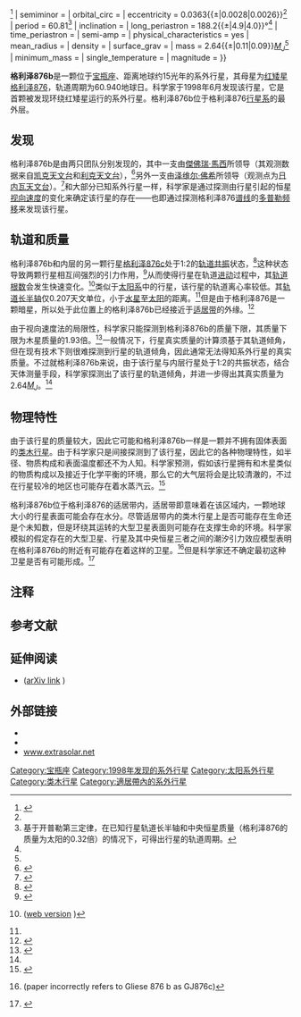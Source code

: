{{Infobox Planet
| bgcolour = #A0B0FF
| image = [[File:Artist's_concept_of_Gliese_876_b.jpg|250px]]
| caption = 格利泽876b的艺术想象图
| name = 格利泽876b
| parent star = yes
| star = 格利泽876
| planet = 
| constell = 宝瓶座
| distance = 15.3光年
| RA = {{RA|22|53|16.73}}
| DEC = {{RA|22|53|16.73}}
| class = M3.5V
| discovery = yes
| discovery_ref = 
| discoverer = 杰弗里·马西等人
| discovered = 1998年6月23日
| discovery_method = 视向速度法
| semimajor = 0.20700{{±|0.00010|0.00009}}<ref name="Bean2009">{{cite arXiv|title=The architecture of the GJ876 planetary system. Masses and orbital coplanarity for planets b and c|year=2009|eprint=0901.3144|class=astro-ph|accessdate=2009-03-07|last1=Bean | first1=Jacob L.|author2=Andreas Seifahrt}}</ref>
| semiminor = 
| orbital_circ = 
| eccentricity = 0.0363{{±|0.0028|0.0026}}<ref name="Bean2009" />
| period = 60.81<ref group="note">基于开普勒第三定律，在已知行星轨道长半轴和中央恒星质量（格利泽876的质量为太阳的0.32倍）的情况下，可得出行星的轨道周期。</ref>
| inclination = 
| long_periastron = 188.2{{±|4.9|4.0}}°<ref name="Bean2009" />
| time_periastron = 
| semi-amp =
| physical_characteristics = yes
| mean_radius = 
| density = 
| surface_grav = 
| mass = 2.64{{±|0.11|0.09}}[[木星质量|''M''<sub>''J''</sub>]]<ref name="Bean2009" />
| minimum_mass =
| single_temperature = 
| magnitude =
}}

'''格利泽876b'''是一颗位于[[宝瓶座|宝瓶座]]、距离地球约15光年的系外行星，其母星为[[红矮星|红矮星]][[格利泽876|格利泽876]]，轨道周期为60.940地球日。科学家于1998年6月发现该行星，它是首颗被发现环绕红矮星运行的系外行星。格利泽876b位于格利泽876[[行星系|行星系]]的最外层。

==发现==
格利泽876b是由两只团队分别发现的，其中一支由[[傑佛瑞·馬西|傑佛瑞·馬西]]所领导（其观测数据来自[[凯克天文台|凯克天文台]]和[[利克天文台|利克天文台]]），<ref name="marcy">{{cite journal|url=http://cdsads.u-strasbg.fr/cgi-bin/nph-bib_query?1998ApJ...505L.147M&db_key=AST&nosetcookie=1|author=Marcy, G. ''et al.''|title=A Planetary Companion to a Nearby M4 Dwarf, Gliese 876|journal=[[天文物理期刊|天文物理期刊]]|volume=505|issue=2|pages=L147–L149|year=1998|doi=10.1086/311623|access-date=2009-06-16|archive-date=2017-10-04|archive-url=https://web.archive.org/web/20171004053108/http://cdsads.u-strasbg.fr/cgi-bin/nph-bib_query?1998ApJ...505L.147M&db_key=AST&nosetcookie=1|dead-url=no}}</ref>另外一支由[[泽维尔·佛希|泽维尔·佛希]]所领导（观测点为[[日内瓦天文台|日内瓦天文台]]）。<ref>{{cite journal|url=http://cdsads.u-strasbg.fr/cgi-bin/nph-bib_query?1998A%26A...338L..67D&db_key=AST&nosetcookie=1|author=Delfosse, X. ''et al.''|title=The closest extrasolar planet. A giant planet around the M4 dwarf GL 876|journal=[[天文与天体物理学报|天文与天体物理学报]]|volume=338|pages=L67–L70|year=1998|access-date=2009-06-16|archive-date=2017-11-30|archive-url=https://web.archive.org/web/20171130073735/http://cdsads.u-strasbg.fr/cgi-bin/nph-bib_query?1998A%26A...338L..67D&db_key=AST&nosetcookie=1|dead-url=no}}</ref>和大部分已知系外行星一样，科学家是通过探测由行星引起的恒星[[视向速度|视向速度]]的变化来确定该行星的存在——也即通过探测格利泽876[[谱线|谱线]]的[[多普勒效应|多普勒频移]]来发现该行星。

==轨道和质量==
格利泽876b和内层的另一颗行星[[格利泽876c|格利泽876c]]处于1:2的[[轨道共振|轨道共振]]状态，<ref>{{cite journal|url=http://cdsads.u-strasbg.fr/cgi-bin/nph-bib_query?2001ApJ...556..296M&db_key=AST&nosetcookie=1|author=Marcy, G. ''et al.''|title=A Pair of Resonant Planets Orbiting GJ 876|journal=[[天文物理期刊|天文物理期刊]]|volume=556|issue=1|pages=296 – 301|year=2001|doi=10.1086/321552}}</ref>这种状态导致两颗行星相互间强烈的引力作用，<ref>{{cite journal|url=http://adsabs.harvard.edu/abs/2001ApJ...558..392R|author=Rivera, E., Lissauer, J.|title=Dynamical Models of the Resonant Pair of Planets Orbiting the Star GJ 876|journal=[[天文物理期刊|天文物理期刊]]|volume=558|issue=1|pages=392 – 402|year=2001|doi=10.1086/322477|access-date=2009-06-16|archive-date=2019-09-25|archive-url=https://web.archive.org/web/20190925021354/http://adsabs.harvard.edu/abs/2001ApJ...558..392R|dead-url=no}}</ref>从而使得行星在轨道[[进动|进动]]过程中，其[[轨道根数|轨道根数]]会发生快速变化。<ref>{{cite journal | url=http://www.iop.org/EJ/article/0004-637X/646/1/505/64046.html | author=Butler ''et al.'' | title=Catalog of Nearby Exoplanets | journal=[[天文物理期刊|天文物理期刊]] | volume=646 | issue=1 | pages=505–522 | year=2006 | doi=10.1086/504701 | access-date=2009-06-16 | archive-date=2019-12-07 | archive-url=https://web.archive.org/web/20191207150418/http://www.iop.org/EJ/article/0004-637X/646/1/505/64046.html | dead-url=yes }} ([http://exoplanets.org/planets.shtml web version] {{Wayback|url=http://exoplanets.org/planets.shtml |date=20190305020910 }})</ref>类似于[[太阳系|太阳系]]中的行星，该行星的轨道离心率较低。其[[轨道长半轴|轨道长半轴]]仅0.207天文单位，小于[[水星|水星]]至[[太阳|太阳]]的距离。<ref name="Bean2009" />但是由于格利泽876是一颗暗星，所以处于此位置上的格利泽876b已经接近于[[适居带|适居带]]的外缘。<ref>{{cite journal|url=http://cdsads.u-strasbg.fr/cgi-bin/nph-bib_query?2005ApJ...622.1091J&db_key=AST&nosetcookie=1|author=Jones, B. ''et al.''|title=Prospects for Habitable "Earths" in Known Exoplanetary Systems|journal=[[天文物理期刊|天文物理期刊]]|volume=622|issue=2|pages=1091 – 1101|year=2005|doi=10.1086/428108}}</ref> 

由于视向速度法的局限性，科学家只能探测到格利泽876b的质量下限，其质量下限为木星质量的1.93倍。<ref>{{cite journal|url=http://cdsads.u-strasbg.fr/cgi-bin/nph-bib_query?2005ApJ...634..625R&db_key=AST&nosetcookie=1|author=Rivera, E. ''et al.''|title=A ~7.5 M<sub>⊕</sub> Planet Orbiting the Nearby Star, GJ 876|journal=[[天文物理期刊|天文物理期刊]]|volume=634|issue=1|pages=625 – 640|year=2005|doi=10.1086/491669|access-date=2009-06-16|archive-date=2018-08-09|archive-url=https://web.archive.org/web/20180809112027/http://cdsads.u-strasbg.fr/cgi-bin/nph-bib_query?2005ApJ...634..625R&db_key=AST&nosetcookie=1|dead-url=no}}</ref>一般情况下，行星真实质量的计算须基于其轨道倾角，但在现有技术下则很难探测到行星的轨道倾角，因此通常无法得知系外行星的真实质量。不过就格利泽876b来说，由于该行星与内层行星处于1:2的共振状态，结合天体测量手段，科学家探测出了该行星的轨道倾角，并进一步得出其真实质量为2.64[[木星质量|''M''<sub>''J''</sub>]]。<ref name="Bean2009" />

==物理特性==
由于该行星的质量较大，因此它可能和格利泽876b一样是一颗并不拥有固体表面的[[类木行星|类木行星]]。由于科学家只是间接探测到了该行星，因此它的各种物理特性，如半径、物质构成和表面温度都还不为人知。科学家预测，假如该行星拥有和木星类似的物质构成以及接近于化学平衡的环境，那么它的大气层将会是比较清澈的，不过在行星较冷的地区也可能存在着水蒸汽云。<ref>{{cite journal|url=http://adsabs.harvard.edu/abs/2003ApJ...588.1121S|author=Sudarsky, D. ''et al.''|title=Theoretical Spectra and Atmospheres of Extrasolar Giant Planets|journal=[[天文物理期刊|天文物理期刊]]|volume=588|issue=2|pages=1121 – 1148|year=2003|doi=10.1086/374331|access-date=2009-06-16|archive-date=2019-05-04|archive-url=https://web.archive.org/web/20190504064225/http://adsabs.harvard.edu/abs/2003ApJ...588.1121S|dead-url=no}}</ref>

格利泽876b位于格利泽876的适居带内，适居带即意味着在该区域内，一颗地球大小的行星表面可能会存在水分。尽管适居带内的类木行星上是否可能存在生命还是个未知数，但是环绕其运转的大型卫星表面则可能存在支撑生命的环境。科学家模拟的假定存在的大型卫星、行星及其中央恒星三者之间的潮汐引力效应模型表明在格利泽876b的附近有可能存在着这样的卫星。<ref>{{cite journal|url=http://adsabs.harvard.edu/abs/2002ApJ...575.1087B|author=Barnes, J., O'Brien, D.|title=Stability of Satellites around Close-in Extrasolar Giant Planets|journal=[[天文物理期刊|天文物理期刊]]|volume=575|issue=2|pages=1087 – 1093|year=2002|doi=10.1086/341477|access-date=2009-06-16|archive-date=2018-10-28|archive-url=https://web.archive.org/web/20181028035213/http://adsabs.harvard.edu/abs/2002ApJ...575.1087B|dead-url=no}} (paper incorrectly refers to Gliese 876 b as GJ876c)</ref>但是科学家还不确定最初这种卫星是否有可能形成。<ref>{{cite journal|url=http://www.nature.com/nature/journal/v441/n7095/abs/nature04860.html|author=Canup, R., Ward, W.|title=A common mass scaling for satellite systems of gaseous planets|journal=[[自然_(期刊)|自然]]|volume=441|year=2006|pages=834 – 839|doi=10.1038/nature04860|access-date=2009-06-16|archive-date=2007-09-29|archive-url=https://web.archive.org/web/20070929152338/http://www.nature.com/nature/journal/v441/n7095/abs/nature04860.html|dead-url=no}}</ref>

==注释==
<references group="note" />

==参考文献==
{{Reflist|2}}

==延伸阅读==
* {{Cite journal | title = A Mass for the Extrasolar Planet Gliese 876b Determined from Hubble Space Telescope Fine Guidance Sensor 3 Astrometry and High-Precision Radial Velocities | last = Benedict | first = G. F. | coauthors = ''et al.'' | date = December 2002 | journal = [[天文物理期刊|天文物理期刊]] | volume = 581 | issue = 2 | pages = L115–L118 | url = http://adsabs.harvard.edu/abs/2002ApJ...581L.115B | doi = 10.1086/346073 | access-date = 2009-06-16 | archive-date = 2018-08-09 | archive-url = https://web.archive.org/web/20180809121746/http://adsabs.harvard.edu/abs/2002ApJ...581L.115B | dead-url = no }} ([http://arxiv.org/abs/astro-ph/0212101 arXiv link] {{Wayback|url=http://arxiv.org/abs/astro-ph/0212101 |date=20161011111456 }})

== 外部链接==
* {{cite web |url=http://antwrp.gsfc.nasa.gov/apod/ap980626.html |title=A planet for Gliese 876 |accessdate=2008-06-21 |work=NASA |publisher=Astronomy Picture of the Day |date=1998-06-26 |archive-date=2010-11-21 |archive-url=https://web.archive.org/web/20101121123341/http://antwrp.gsfc.nasa.gov/apod/ap980626.html |dead-url=no }}
* {{cite web |url=http://www.obs-hp.fr/www/nouvelles/gl876.html |title=Gliese 876 : THE CLOSEST EXTRASOLAR PLANET |accessdate=2008-06-21 |work=Observatoire de Haute Provence |archive-date=2012-10-24 |archive-url=https://web.archive.org/web/20121024031409/http://www.obs-hp.fr/www/nouvelles/gl876.html |dead-url=no }}
* [https://web.archive.org/web/20090503123626/http://www.extrasolar.net/planettour.asp?StarCatId=normal&PlanetId=2 www.extrasolar.net]

{{Sky|22|53|16.73|-|14|15|49.3|15.3}}
{{Gliese 876}}
[[Category:宝瓶座|Category:宝瓶座]]
[[Category:1998年发现的系外行星|Category:1998年发现的系外行星]]
[[Category:太阳系外行星|Category:太阳系外行星]]
[[Category:类木行星|Category:类木行星]]
[[Category:適居帶內的系外行星|Category:適居帶內的系外行星]]